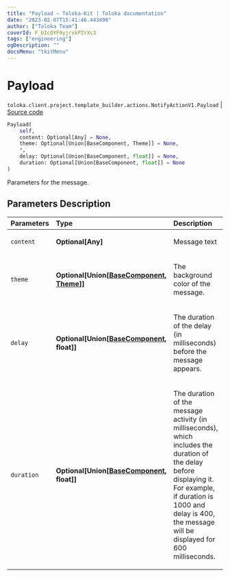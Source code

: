 ```yaml
---
title: "Payload — Toloka-Kit | Toloka documentation"
date: "2023-02-07T15:41:46.443498"
author: ["Toloka Team"]
coverId: F_bIcOYF9yjrxkPZrXc3
tags: ["engineering"]
ogDescription: ""
docsMenu: "tkitMenu"
---
```


# Payload
`toloka.client.project.template_builder.actions.NotifyActionV1.Payload` | [Source code](https://github.com/Toloka/toloka-kit/blob/v1.1.3/src/client/project/template_builder/actions.py#L54)

```python
Payload(
    self,
    content: Optional[Any] = None,
    theme: Optional[Union[BaseComponent, Theme]] = None,
    *,
    delay: Optional[Union[BaseComponent, float]] = None,
    duration: Optional[Union[BaseComponent, float]] = None
)
```

Parameters for the message.

## Parameters Description

| Parameters | Type | Description |
| :----------| :----| :-----------|
`content`|**Optional\[Any\]**|<p>Message text</p>
`theme`|**Optional\[Union\[[BaseComponent](/docs/toloka-kit/reference/toloka.client.project.template_builder.base.BaseComponent), [Theme](/docs/toloka-kit/reference/toloka.client.project.template_builder.actions.NotifyActionV1.Payload.Theme)\]\]**|<p>The background color of the message.</p>
`delay`|**Optional\[Union\[[BaseComponent](/docs/toloka-kit/reference/toloka.client.project.template_builder.base.BaseComponent), float\]\]**|<p>The duration of the delay (in milliseconds) before the message appears.</p>
`duration`|**Optional\[Union\[[BaseComponent](/docs/toloka-kit/reference/toloka.client.project.template_builder.base.BaseComponent), float\]\]**|<p>The duration of the message activity (in milliseconds), which includes the duration of the delay before displaying it. For example, if duration is 1000 and delay is 400, the message will be displayed for 600 milliseconds.</p>
